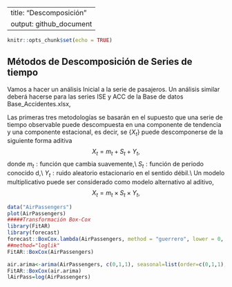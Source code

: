 --
title: "Descomposición"
output: github_document
---

```r
knitr::opts_chunk$set(echo = TRUE)
```

## Métodos de Descomposición de Series de tiempo

Vamos a hacer un análisis Inicial a la serie de pasajeros. Un análisis similar deberá hacerse para las series ISE y ACC de la Base de datos Base_Accidentes.xlsx,

 Las primeras tres metodologías se basarán en el supuesto que una serie de tiempo observable puede descompuesta en una componente de  tendencia y una componente estacional, es decir, se $\{X_{t}\}$ puede descomponerse de la siguiente forma aditiva
$$
X_{t}=m_{t}+S_{t}+Y_{t},
$$
donde $m_{t}:\text{función que cambia suavemente,}$\\
$S_{t}:\text{función de periodo conocido d,}$\\
$Y_{t}:\text{ruido aleatorio estacionario en el sentido débil.}$\\
Un modelo multiplicativo  puede ser considerado como modelo alternativo al aditivo,
$$
X_{t}=m_{t}\times S_{t} \times Y_{t},
$$
```r


data("AirPassengers")
plot(AirPassengers)
#####Transformación Box-Cox
library(FitAR)
library(forecast)
forecast::BoxCox.lambda(AirPassengers, method = "guerrero", lower = 0, upper = 2)  
##method="loglik"
FitAR::BoxCox(AirPassengers)

air.arima<-arima(AirPassengers, c(0,1,1), seasonal=list(order=c(0,1,1), period=12))
FitAR::BoxCox(air.arima)
lAirPass=log(AirPassengers)

```